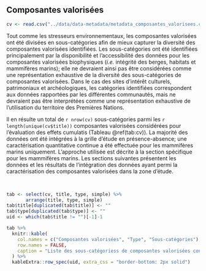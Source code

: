 ## Composantes valorisées

```r
cv <- read.csv("../data/data-metadata/metadata_composantes_valorisees.csv")
```

Tout comme les stresseurs environnementaux, les composantes valorisées ont été divisées en sous-catégories afin de mieux capturer la diversité des composantes valorisées identifiées. Les sous-catégories ont été identifiées principalement par la disponibilité et l'accessibilité des données pour les composantes valorisées biophysiques (*i.e.* intégrité des berges, habitats et mammifères marins); elle ne devraient ainsi pas être considérées comme une représentation exhaustive de la diversité des sous-catégories de composantes valorisées. Dans le cas des sites d'intérêt culturels, patrimoniaux et archéologiques, les catégories identifiées correspondent aux données rapportées par les différentes communautés, mais ne devraient pas être interprétées comme une représentation exhaustive de l'utilisation du territoire des Premières Nations.

Il en résulte un total de `r nrow(cv)` sous-catégories parmi les `r length(unique(cv$title))` composantes valorisées considérées pour l'évaluation des effets cumulatis (Tableau \@ref(tab:cv)). La majorité des données ont été intégrées à la grille d'étude en présence-absence; une caractérisation quantitative continue a été effectuée pour les mammifères marins uniquement. L'approche utilisée est décrite à la section spécifique pour les mammifères marins. Les sections suivantes présentent les données et les résultats de l'intégration des données ayant permi la caractérisation des composantes valorisées dans la zone d'étude.

<br/>

```r
tab <- select(cv, title, type, simple) %>%
       arrange(title, type, simple)
tab$title[duplicated(tab$title)] <- ""
tab$type[duplicated(tab$type)] <- ""
uid <- which(tab$title != "")[-1]-1

tab %>%
  knitr::kable(
    col.names = c("Composantes valorisées", "Type", "Sous-catégories"),
    row.names = FALSE,
    caption = "Liste des sous-catégoriess de composantes valorisées considérées pour l'évaluation des effets cumulatifs des activités maritimes dans le Saint-Laurent et le Saguenay."
  ) %>%
  kableExtra::row_spec(uid, extra_css = "border-bottom: 2px solid")
```

<br/>
